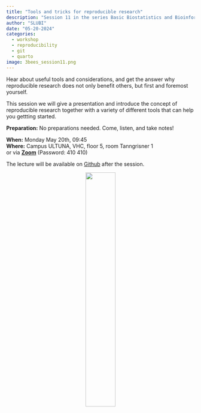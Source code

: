 ```yaml
---
title: "Tools and tricks for reproducible research"
description: "Session 11 in the series Basic Biostatistics and Bioinformatics"
author: "SLUBI"
date: "05-20-2024"
categories:
  - workshop
  - reproducibility
  - git
  - quarto
image: 3bees_session11.png
---
```


Hear about useful tools and considerations, and get the answer why reproducible research does not only benefit others, but first and foremost yourself. 

This session we will give a presentation and introduce the concept of reproducible research together with a variety of different tools that can help you gettting started. 
 
**Preparation:** No preparations needed. Come, listen, and take notes!
 

**When:** Monday May 20th, 09:45 \
**Where:** Campus ULTUNA, VHC, floor 5, room Tanngrisner 1\
or via **[Zoom](https://slu-se.zoom.us/j/69486568642)** (Password: 410 410)

The lecture will be  available on [Github](https://github.com/SLUBioinformaticsInfrastructure/Three_Bees_Workshop_Series) after the session.

<center>
![](../../../images/3bees_fulltext_ampersand2.png){.class width=40%}
